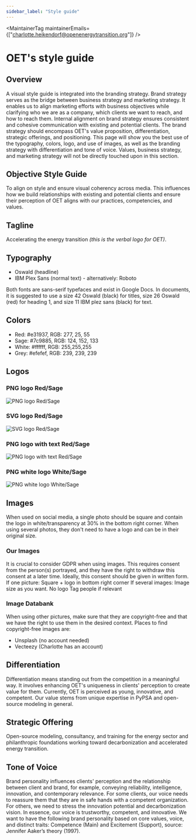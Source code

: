 ```yaml
---
sidebar_label: "Style guide"
---
```



<MaintainerTag maintainerEmails={["charlotte.heikendorf@openenergytransition.org"]} />

# OET's style guide
<ControlledDocBanner />

## Overview
A visual style guide is integrated into the branding strategy. Brand strategy serves as the bridge between business strategy and marketing strategy. It enables us to align marketing efforts with business objectives while clarifying who we are as a company, which clients we want to reach, and how to reach them. Internal alignment on brand strategy ensures consistent and cohesive communication with existing and potential clients. The brand strategy should encompass OET's value proposition, differentiation, strategic offerings, and positioning.
This page will show you the best use of the typography, colors, logo, and use of images, as well as the branding strategy with differentiation and tone of voice. Values, business strategy, and marketing strategy will not be directly touched upon in this section.

## Objective Style Guide
To align on style and ensure visual coherency across media. This influences how we build relationships with existing and potential clients and ensure their perception of OET aligns with our practices, competencies, and values. 

## Tagline
Accelerating the energy transition *(this is the verbal logo for OET)*.


## Typography
- Oswald (headline)
- IBM Plex Sans (normal text) - alternatively: Roboto


Both fonts are sans-serif typefaces and exist in Google Docs.
In  documents, it is suggested to use a size 42 Oswald (black) for titles, size 26 Oswald (red) for heading 1, and size 11 IBM plez sans (black) for text.

## Colors
- Red: #e31937, RGB: 277, 25, 55
- Sage: #7c9885, RGB: 124, 152, 133
- White: #ffffff, RGB: 255,255,255
- Grey: #efefef, RGB: 239, 239, 239

## Logos

### PNG logo Red/Sage
![PNG logo Red/Sage](/img/oet_standard_red_png.png)

### SVG logo Red/Sage
![SVG logo Red/Sage](/img/oet_standard_red_svg.svg)

### PNG logo with text Red/Sage
![PNG logo with text Red/Sage](/img/oet_standard_text_red.png)

### PNG white logo White/Sage
![PNG white logo White/Sage](/img/oet_white_png.png)

## Images
When used on social media, a single photo should be square and contain the logo in white/transparency at 30% in the bottom right corner. When using several photos, they don't need to have a logo and can be in their original size.

### Our Images

It is crucial to consider GDPR when using images. This requires consent from the person(s) portrayed, and they have the right to withdraw this consent at a later time. Ideally, this consent should be given in written form.
If one picture: Square + logo in bottom right corner
If several images: Image size as you want. No logo
Tag people if relevant

### Image Databank

When using other pictures, make sure that they are copyright-free and that we have the right to use them in the desired context. Places to find copyright-free images are:
- Unsplash (no account needed)
- Vecteezy (Charlotte has an account)


## Differentiation
Differentiation means standing out from the competition in a meaningful way. It involves enhancing OET's uniqueness in clients' perception to create value for them. Currently, OET is perceived as young, innovative, and competent. Our value stems from unique expertise in PyPSA and open-source modeling in general.

## Strategic Offering
Open-source modeling, consultancy, and training for the energy sector and philanthropic foundations working toward decarbonization and accelerated energy transition.

## Tone of Voice
Brand personality influences clients' perception and the relationship between client and brand, for example, conveying reliability, intelligence, innovation, and contemporary relevance. For some clients, our voice needs to reassure them that they are in safe hands with a competent organization. For others, we need to stress the innovation potential and decarbonization vision. In essence, our voice is trustworthy, competent, and innovative. We want to have the following brand personality based on core values, voice, and distinct traits: Competence (Main) and Excitement (Support), source: Jennifer Aaker’s theory (1997).

